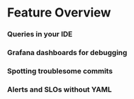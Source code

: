 # Feature Overview

### Queries in your IDE

### Grafana dashboards for debugging

### Spotting troublesome commits

### Alerts and SLOs without YAML
